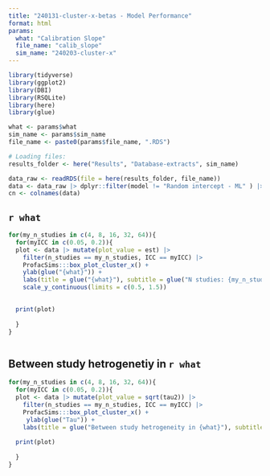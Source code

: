 ```yaml
---
title: "240131-cluster-x-betas - Model Performance"
format: html
params:
  what: "Calibration Slope"
  file_name: "calib_slope"
  sim_name: "240203-cluster-x"
---
```



```r
library(tidyverse)
library(ggplot2)
library(DBI)
library(RSQLite)
library(here)
library(glue)

what <- params$what
sim_name <- params$sim_name
file_name <- paste0(params$file_name, ".RDS")

# Loading files:
results_folder <- here("Results", "Database-extracts", sim_name)

data_raw <- readRDS(file = here(results_folder, file_name)) 
data <- data_raw |> dplyr::filter(model != "Random intercept - ML" ) |> tibble()
cn <- colnames(data)


```



## `r what`

```r
for(my_n_studies in c(4, 8, 16, 32, 64)){
  for(myICC in c(0.05, 0.2)){
  plot <- data |> mutate(plot_value = est) |> 
    filter(n_studies == my_n_studies, ICC == myICC) |> 
    ProfacSims:::box_plot_cluster_x() +
    ylab(glue("{what}")) +
    labs(title = glue("{what}"), subtitle = glue("N studies: {my_n_studies}, ICC: {myICC}")) +
    scale_y_continuous(limits = c(0.5, 1.5))    

  
  print(plot)
  
  }
}



```
## Between study hetrogenetiy in `r what`

```r
for(my_n_studies in c(4, 8, 16, 32, 64)){
  for(myICC in c(0.05, 0.2)){
  plot <- data |> mutate(plot_value = sqrt(tau2)) |> 
    filter(n_studies == my_n_studies, ICC == myICC) |> 
    ProfacSims:::box_plot_cluster_x() +
     ylab(glue("Tau")) +
    labs(title = glue("Between study hetrogeneity in {what}"), subtitle = glue("N studies: {my_n_studies}, ICC: {myICC}"))
  
  print(plot)
  
  }
}

```
